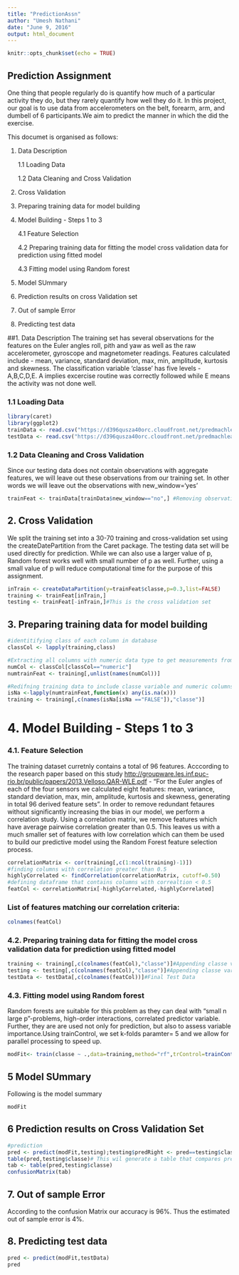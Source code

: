 ```yaml
---
title: "PredictionAssn"
author: "Umesh Nathani"
date: "June 9, 2016"
output: html_document
---
```


```r
knitr::opts_chunk$set(echo = TRUE)
```


## Prediction Assignment
One thing that people regularly do is quantify how much of a particular activity they do, but they rarely quantify how well they do it. In this project, our goal is to use data from accelerometers on the belt, forearm, arm, and dumbell of 6 participants.We aim to predict the manner in which the  did the exercise.


This documet is organised as follows:


1. Data Description

      1.1 Loading Data

      1.2 Data Cleaning and Cross Validation

2. Cross Validation

3. Preparing training data for model building

4. Model Building - Steps 1 to 3

      4.1 Feature Selection

      4.2 Preparing training data for fitting the model cross validation data for prediction using fitted model

      4.3 Fitting model using Random forest

5. Model SUmmary 

6. Prediction results on cross Validation set

7. Out of sample Error

8. Predicting test data


##1. Data Description
The training set has several observations for the features on the Euler angles roll, pith and yaw as well as the  raw accelerometer, gyroscope and magnetometer readings. Features calculated include -  mean, variance, standard deviation, max, min, amplitude, kurtosis and skewness. The classification variable 'classe' has five levels - A,B,C,D,E. A implies excercise routine was correctly followed while E means the activity was not done well.   


### 1.1 Loading Data
```r
library(caret)
library(ggplot2)
trainData <- read.csv("https://d396qusza40orc.cloudfront.net/predmachlearn/pml-training.csv")
testData <- read.csv("https://d396qusza40orc.cloudfront.net/predmachlearn/pml-testing.csv")
```


### 1.2 Data Cleaning and Cross Validation

Since our testing data does not contain observations with aggregate features, we will leave out these observations from our training set. In other words we will leave out the observations with new_window='yes'

```r
trainFeat <- trainData[trainData$new_window=="no",] #Removing observations with aggregate features.
```


## 2. Cross Validation
We split the training set into a 30-70 training and cross-validation set using the createDatePartition from the Caret package. The testing data set will be used directly for prediction. While we can also use a larger value of p, Random forest works well with small number of p as well. Further, using a small value of p will reduce computational time for the purpose of this assignment.

```r
inTrain <- createDataPartition(y=trainFeat$classe,p=0.3,list=FALSE)
training <- trainFeat[inTrain,]
testing <- trainFeat[-inTrain,]#This is the cross validation set
```


## 3. Preparing training data for model building
```r
#identitifying class of each column in database
classCol <- lapply(training,class) 

#Extracting all columns with numeric data type to get measurements from four sensors
numCol <- classCol[classCol=="numeric"] 
numtrainFeat <- training[,unlist(names(numCol))] 

#Redifning training data to include classe variable and numeric columns for feeature extraction 
isNa <-lapply(numtrainFeat,function(x) any(is.na(x)))
training <- training[,c(names(isNa[isNa =="FALSE"]),"classe")]
```


# 4. Model Building - Steps 1 to 3


### 4.1. Feature Selection
The training dataset curretnly contains a total of 96 features. Acccording to the research paper based on this study <http://groupware.les.inf.puc-rio.br/public/papers/2013.Velloso.QAR-WLE.pdf> - "For the Euler angles of each of the four sensors we calculated eight features: mean, variance, standard deviation, max, min, amplitude, kurtosis and skewness, generating in total 96 derived feature sets". In order to remove redundant fetaures without significantly increasing the bias in our model,  we perform a correlation study. Using a correlation matrix, we remove features which have average pairwise correlation greater than 0.5. This leaves us with a much smaller set of features with low correlation which can them be used to build our predictive model using the Random Forest feature selection process.   


```r
correlationMatrix <- cor(training[,c(1:ncol(training)-1)])
#finding columns with correlation greater than 0.5
highlyCorrelated <- findCorrelation(correlationMatrix, cutoff=0.50)
#defining dataframe that contains columns with correaltion < 0.5
featCol <- correlationMatrix[-highlyCorrelated,-highlyCorrelated]
```
### List of features matching our correlation criteria:


```r
colnames(featCol)
```



### 4.2. Preparing training data for fitting the model cross validation data for prediction using fitted model

```r
training <- training[,c(colnames(featCol),"classe")]#Appending classe variable
testing <- testing[,c(colnames(featCol),"classe")]#Appending classe variable
testData <- testData[,c(colnames(featCol))]#Final Test Data
```


### 4.3. Fitting model using Random forest

Random forests are suitable for this problem as they can deal with "small n large p"-problems, high-order interactions, correlated predictor variable. Further, they are are used not only for prediction, but also to assess variable importance.Using trainControl, we set k-folds paramter= 5 and we allow for parallel processing to speed up. 

```r
modFit<- train(classe ~ .,data=training,method="rf",trControl=trainControl(method="cv",number=5),prox=TRUE,allowParallel=TRUE)
```

## 5 Model SUmmary

Following is the model summary 

```r
modFit
```


## 6 Prediction results on Cross Validation Set
```r
#prediction
pred <- predict(modFit,testing);testing$predRight <- pred==testing$classe
table(pred,testing$classe)# This wil generate a table that compares predicted classe vs actual classe 
tab <- table(pred,testing$classe)
confusionMatrix(tab)
```

## 7. Out of sample Error

According to the confusion Matrix our accuracy is 96%. Thus the estimated out of sample error is 4%. 

## 8. Predicting test data 

```r
pred <- predict(modFit,testData)
pred
```